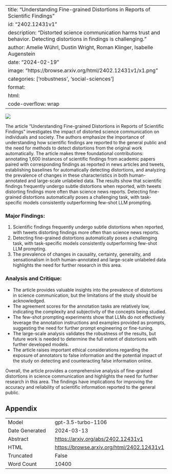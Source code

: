 
---
title: "Understanding Fine-grained Distortions in Reports of Scientific Findings"
id: "2402.12431v1"
description: "Distorted science communication harms trust and behavior. Detecting distortions in findings is challenging."
author: Amelie Wührl, Dustin Wright, Roman Klinger, Isabelle Augenstein
date: "2024-02-19"
image: "https://browse.arxiv.org/html/2402.12431v1/x1.png"
categories: ['robustness', 'social-sciences']
format:
  html:
    code-overflow: wrap
---

![](https://browse.arxiv.org/html/2402.12431v1/x1.png)

The article "Understanding Fine-grained Distortions in Reports of Scientific Findings" investigates the impact of distorted science communication on individuals and society. The authors emphasize the importance of understanding how scientific findings are reported to the general public and the need for methods to detect distortions from the original work automatically. The article makes three foundational contributions: annotating 1,600 instances of scientific findings from academic papers paired with corresponding findings as reported in news articles and tweets, establishing baselines for automatically detecting distortions, and analyzing the prevalence of changes in these characteristics in both human-annotated and large-scale unlabeled data. The results show that scientific findings frequently undergo subtle distortions when reported, with tweets distorting findings more often than science news reports. Detecting fine-grained distortions automatically poses a challenging task, with task-specific models consistently outperforming few-shot LLM prompting.

### Major Findings:
1. Scientific findings frequently undergo subtle distortions when reported, with tweets distorting findings more often than science news reports.
2. Detecting fine-grained distortions automatically poses a challenging task, with task-specific models consistently outperforming few-shot LLM prompting.
3. The prevalence of changes in causality, certainty, generality, and sensationalism in both human-annotated and large-scale unlabeled data highlights the need for further research in this area.

### Analysis and Critique:
- The article provides valuable insights into the prevalence of distortions in science communication, but the limitations of the study should be acknowledged.
- The agreement scores for the annotation tasks are relatively low, indicating the complexity and subjectivity of the concepts being studied.
- The few-shot prompting experiments show that LLMs do not effectively leverage the annotation instructions and examples provided as prompts, suggesting the need for further prompt engineering or fine-tuning.
- The large-scale analysis validates the robustness of the results, but future work is needed to determine the full extent of distortions with further developed models.
- The article raises important ethical considerations regarding the exposure of annotators to false information and the potential impact of the study on detecting and counteracting false information online.

Overall, the article provides a comprehensive analysis of fine-grained distortions in science communication and highlights the need for further research in this area. The findings have implications for improving the accuracy and reliability of scientific information reported to the general public.

## Appendix

|          |          |
|----------|----------|
| Model     | gpt-3.5-turbo-1106       |
| Date Generated     | 2024-03-13       |
| Abstract | [https://arxiv.org/abs/2402.12431v1](https://arxiv.org/abs/2402.12431v1)        |
| HTML     | [https://browse.arxiv.org/html/2402.12431v1](https://browse.arxiv.org/html/2402.12431v1)       |
| Truncated       | False       |
| Word Count       | 10400       |